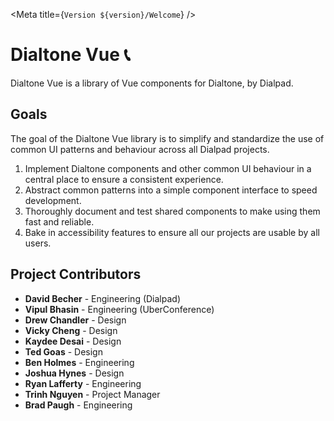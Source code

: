 
<Meta title={`Version ${version}/Welcome`} />

<LogoContainer>
  <Logo className="example-doc__image" src={dialpadLogo} />
</LogoContainer>

# Dialtone Vue 📞

<Subtitle>
  Dialtone Vue is a library of Vue components for Dialtone, by Dialpad.
</Subtitle>

## Goals

The goal of the Dialtone Vue library is to simplify and standardize the use of common UI patterns and behaviour across all
Dialpad projects.

1. Implement Dialtone components and other common UI behaviour in a central place to ensure a consistent experience.
2. Abstract common patterns into a simple component interface to speed development.
3. Thoroughly document and test shared components to make using them fast and reliable.
4. Bake in accessibility features to ensure all our projects are usable by all users.

## Project Contributors

- **David Becher** - Engineering (Dialpad)
- **Vipul Bhasin** - Engineering (UberConference)
- **Drew Chandler** - Design
- **Vicky Cheng** - Design
- **Kaydee Desai** - Design
- **Ted Goas** - Design
- **Ben Holmes** - Engineering
- **Joshua Hynes** - Design
- **Ryan Lafferty** - Engineering
- **Trinh Nguyen** - Project Manager
- **Brad Paugh** - Engineering
